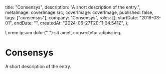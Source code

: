 
  title: "Consensys",
  description: "A short description of the entry.",
  metaImage: coverImage.src,
  coverImage: coverImage,
  published: false,
  tags: ["consensys"],
  company: "Consensys",
  roles: [],
  startDate: "2019-03-01",
  endDate: "",
  createdAt: "2024-06-27T20:11:04.541Z",
};

<PageTitle>
  Lorem ipsum dolor{" "}
  <PageTitleHighlight block>
    sit amet, consectetur adipiscing.
  </PageTitleHighlight>
</PageTitle>

<EntryImage src={meta.image} caption="DEFAULT_CAPTION" />

# Consensys

A short description of the entry.
